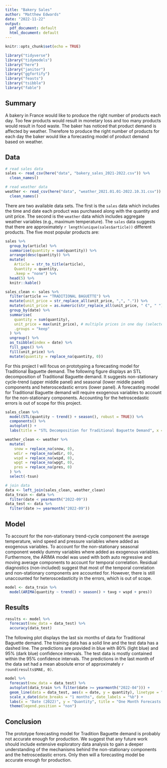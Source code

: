 ```yaml
---
title: "Bakery Sales"
author: "Matthew Edwards"
date: "2022-11-22"
output:
  pdf_document: default
  html_document: default
---
```


```r
knitr::opts_chunk$set(echo = TRUE)
```

```r
library("tidyverse")
library("tidymodels")
library("here")
library("janitor")
library("ggfortify")
library("feasts")
library("tsibble")
library("fable")
```

## Summary

A bakery in France would like to produce the right number of products each day. 
Too few products would result in monetary loss and too many products would
result in food waste. The baker has noticed that product demand is
affected by weather. Therefore to produce the right number of products for 
each day the baker would like a forecasting model of product demand based 
on weather.

## Data

```r
# read sales data
sales <- read_csv(here("data", "bakery_sales_2021-2022.csv")) %>% 
  clean_names()

# read weather data
weather <- read_csv(here("data", "weather_2021.01.01-2022.10.31.csv")) %>% 
  clean_names()
```

There are two available data sets. The first is the `sales` data which includes
the time and date each product was purchased along with the quantity and unit 
price. The second is the `weather` data which includes aggregate weather 
variables (e.g., maximum temperature). The `sales` data suggests that there are 
approximately `r length(unique(sales$article))` different products. The five 
most popular products are:

```r
sales %>% 
  group_by(article) %>% 
  summarise(quantity = sum(quantity)) %>% 
  arrange(desc(quantity)) %>% 
  mutate(
    Article = str_to_title(article),
    Quantity = quantity,
    .keep = "none") %>% 
  head(5) %>% 
  knitr::kable()
```

```r
sales_clean <- sales %>% 
  filter(article == "TRADITIONAL BAGUETTE") %>% 
  mutate(unit_price = str_replace_all(unit_price, ",", ".")) %>% 
  mutate(unit_price = as.numeric(str_replace_all(unit_price, " €", " "))) %>% 
  group_by(date) %>% 
  summarise(
    quantity = sum(quantity), 
    unit_price = max(unit_price), # multiple prices in one day (selected max)
    .groups = "keep"
  ) %>% 
  ungroup() %>% 
  as_tsibble(index = date) %>% 
  fill_gaps() %>% 
  fill(unit_price) %>% 
  mutate(quantity = replace_na(quantity, 0))
```

For this project I will focus on prototyping a forecasting model for
Traditional Baguette demand. The following figure displays an 
STL decomposition of Traditional Baguette demand. It suggests non-stationary 
cycle-trend (upper middle panel) and seasonal (lower middle panel) components 
and heteroscedastic errors (lower panel). A forecasting model for Traditional 
Baguette demand will require exogenous variables to account for the 
non-stationary components. Accounting for the hetroscedastic errors is out of
scope for this project. 

```r
sales_clean %>% 
  model(STL(quantity ~ trend() + season(), robust = TRUE)) %>% 
  components() %>% 
  autoplot() +
  labs(title = "STL Decomposition for Traditional Baguette Demand", x = "Date")
```

```r
weather_clean <- weather %>% 
  mutate(
    snow = replace_na(snow, 0),
    wdir = replace_na(wdir, 0),
    wspd = replace_na(wspd, 0), 
    wpgt = replace_na(wpgt, 0),
    pres = replace_na(pres, 0)
  ) %>% 
  select(-tsun)
```

```r
# join data
data <- left_join(sales_clean, weather_clean)
data_train <- data %>% 
  filter(date < yearmonth("2022-09"))
data_test <- data %>% 
  filter(date >= yearmonth("2022-09"))
```

## Model

To account for the non-stationary trend-cycle component the average temperature, 
wind speed and pressure variables where added as exogenous variables. To account
for the non-stationary seasonal component weekly dummy variables where added as
exogenous variables. Furthermore, the ARIMA model was used with both auto 
regressive and moving average components to account for temporal correlation. 
Residual diagnostics (non-included) suggest that most of the temporal 
correlation and non-stationary components are accounted for. However, there is 
still unaccounted for heteroscedasticity in the errors, which is out of scope. 

```r
model <- data_train %>% 
  model(ARIMA(quantity ~ trend() + season() + tavg + wspd + pres))
```

## Results

```r
results <- model %>%
  forecast(new_data = data_test) %>% 
  accuracy(data_test)
```

The following plot displays the last six months of data for Traditional 
Baguette demand. The training data has a solid line and the test data has a dashed 
line. The predictions are provided in blue with 80% (light blue) and 95% (dark blue) 
confidence intervals. The test data is mostly contained within the 95% confidence 
intervals. The predictions in the last month of the data set had a mean absolute 
error of approximately `r round(results$MAE, 0)`.

```r
model %>%
  forecast(new_data = data_test) %>% 
  autoplot(data_train %>% filter(date >= yearmonth("2022-04"))) + 
  geom_line(data = data_test, aes(x = date, y = quantity), linetype = "dashed") +
  scale_x_date(date_breaks = "1 months", date_labels = "%b") +
  labs(x = "Date (2022)", y = "Quantity", title = "One Month Forecasts for Traditional Baguette Demand") +
  theme(legend.position = "non")
```

## Conclusion

The prototype forecasting model for Tradition Baguette demand is probably
not accurate enough for production. We suggest that any future work should 
include extensive exploratory data analysis to gain a deeper understanding of the 
mechanisms behind the non-stationary components and the hetroscedastic errors. 
Only then will a forecasting model be accurate enough for production. 